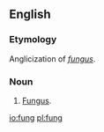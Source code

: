 ==English==

===Etymology===
Anglicization of ''[[fungus]]''.

===Noun===
{{en-noun}}

# {{label|en|extremely|rare}} [[fungus|Fungus]].

[[io:fung]]
[[pl:fung]]